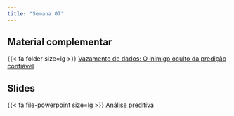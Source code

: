 ```yaml
---
title: "Semana 07"
---
```



## Material complementar

{{< fa folder size=lg >}} [Vazamento de dados: O inimigo oculto da predição confiável](/material_complementar/vazamento.html "Vazamento de dados"){aria-label="Vazamento de dados"}


## Slides

{{< fa file-powerpoint size=lg >}} [Análise preditiva](/aulas/Analise_preditiva/preditiva.html#/algoritmo-naive-bayes "Algoritmo Naive Bayes"){aria-label="Algoritmo Naive Bayes"}